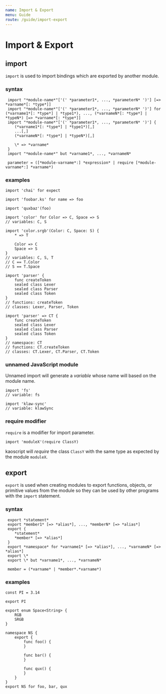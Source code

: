 ```yaml
---
name: Import & Export
menu: Guide
route: /guide/import-export
---
```


# Import & Export

## import

`import` is used to import bindings which are exported by another module.

### syntax

```syntax
 import "*module-name*"['(' *parameter1*, ..., *parameterN* ')'] [=> *varname*[: *type*]]
 import "*module-name*"['(' *parameter1*, ..., *parameterN* ')'] for (*varname1*[: *type*] | *type1*), ..., (*varnameN*[: *type*] | *typeN*) [=> *varname*[: *type*]]
 import "*module-name*"['(' *parameter1*, ..., *parameterN* ')'] {
	(*varname1*[: *type*] | *type1*)[,]
	...[,]
	(*varnameN*[: *type*] | *typeN*)[,]

	\* => *varname*
 }
 import "*module-name*" but *varname1*, ..., *varnameN*

 parameter = ([*module-varname*:] *expression* | require [*module-varname*:] *varname*)
```

### examples

```kaoscript
import 'chai' for expect

import 'foobar.ks' for name => foo

import 'quxbaz'(foo)
```

```kaoscript
import 'color' for Color => C, Space => S
// variables: C, S

import 'color.srgb'(Color: C, Space: S) {
	* => T

	Color => C
	Space => S
}
// variables: C, S, T
// C == T.Color
// S == T.Space
```

```kaoscript
import 'parser' {
	func createToken
	sealed class Lexer
	sealed class Parser
	sealed class Token
}
// functions: createToken
// classes: Lexer, Parser, Token

import 'parser' => CT {
	func createToken
	sealed class Lexer
	sealed class Parser
	sealed class Token
}
// namespace: CT
// functions: CT.createToken
// classes: CT.Lexer, CT.Parser, CT.Token
```

### unnamed JavaScript module

Unnamed import will generate a *variable* whose name will based on the module name.

```kaoscript
import 'fs'
// variable: fs

import 'klaw-sync'
// variable: klawSync
```

### require modifier

`require` is a modifier for import parameter.

```kaoscript
import 'moduleX'(require ClassY)
```

kaoscript will *require* the class `ClassY` with the same type as expected by the module `moduleX`.

## export

`export` is used when creating modules to export functions, objects, or primitive values from the module so they can be used by other programs with the `import` statement.

### syntax

```syntax
 export *statement*
 export *member1* [=> *alias*], ..., *memberN* [=> *alias*]
 export {
	*statement*
	*member* [=> *alias*]
 }
 export *namespace* for *varname1* [=> *alias*], ..., *varnameN* [=> *alias*]
 export \*
 export \* but *varname1*, ..., *varnameN*

 member = (*varname* | *member*.*varname*)
```

### examples

```kaoscript
const PI = 3.14

export PI
```

```kaoscript
export enum Space<String> {
	RGB
	SRGB
}
```

```kaoscript
namespace NS {
	export {
		func foo() {
		}

		func bar() {
		}

		func qux() {
		}
	}
}
export NS for foo, bar, qux
```
